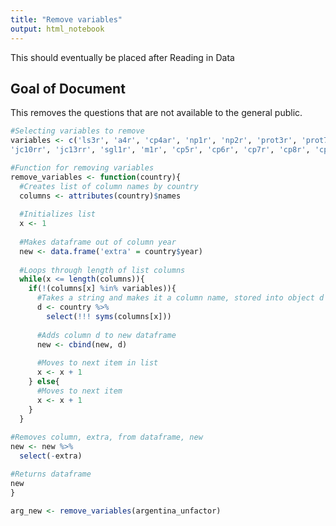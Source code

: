 ```yaml
---
title: "Remove variables"
output: html_notebook
---
```


This should eventually be placed after Reading in Data

## Goal of Document
This removes the questions that are not available to the general public.

```r
#Selecting variables to remove
variables <- c('ls3r', 'a4r', 'cp4ar', 'np1r', 'np2r', 'prot3r', 'prot7r', 'jc15ar', 'vic1extr', 'vic1hogarr',
'jc10rr', 'jc13rr', 'sgl1r', 'm1r', 'cp5r', 'cp6r', 'cp7r', 'cp8r', 'cp9r', 'cp13r', 'cp20r', 'it1r', 'pn4r', 'pol1r', 'exc7r', 'community' ,'anyvictim', 'aoj11r', 'sd2r', 'sd3r', 'sd6r', 'coupr', 'b1r', 'b2r', 'b3r', 'b4r', 'b6r', 'b12r', 'b32r','n11r', 'n9r', 'mil3r', 'mil4r', 'eff1r', 'eff2r', 'mil7r', 'ing4r', 'ros1r', 'ros4r', 'psar', 'psa5r', 'psa2r', 'd1r', 'd2r', 'd3r', 'd4r', 'd5r', 'tolr', 'tol2r','bar2x2', 'exc2r', 'exc6r', 'ecexc11r', 'exc11r', 'exc13r', 'exc14r', 'exc15r', 'exc16r', 'exc20r', 'exctot', 'exctot5r', 'exctot3r', 'corvic', 'vb2r', 'mujer', 'edr', 'edad', 'age1', 'age2', 'age3', 'age4', 'age5', 'age6', 'q5br', 'q10dr', 'housewife', 'etidr', 'indigenous', 'black', 'white', 'mestizo', 'mulatto', 'other', 'quintall', 'ed2r', 'intid', 'ideology', 'ti', 'q11nr', 'q5bnr')

#Function for removing variables
remove_variables <- function(country){
  #Creates list of column names by country
  columns <- attributes(country)$names
  
  #Initializes list
  x <- 1
  
  #Makes dataframe out of column year
  new <- data.frame('extra' = country$year)
  
  #Loops through length of list columns
  while(x <= length(columns)){
    if(!(columns[x] %in% variables)){
      #Takes a string and makes it a column name, stored into object d
      d <- country %>%
        select(!!! syms(columns[x]))
      
      #Adds column d to new dataframe
      new <- cbind(new, d)
      
      #Moves to next item in list
      x <- x + 1
    } else{
      #Moves to next item
      x <- x + 1
    }
  }
  
#Removes column, extra, from dataframe, new
new <- new %>%
  select(-extra)

#Returns dataframe
new
}
```


```r
arg_new <- remove_variables(argentina_unfactor)

  
```

